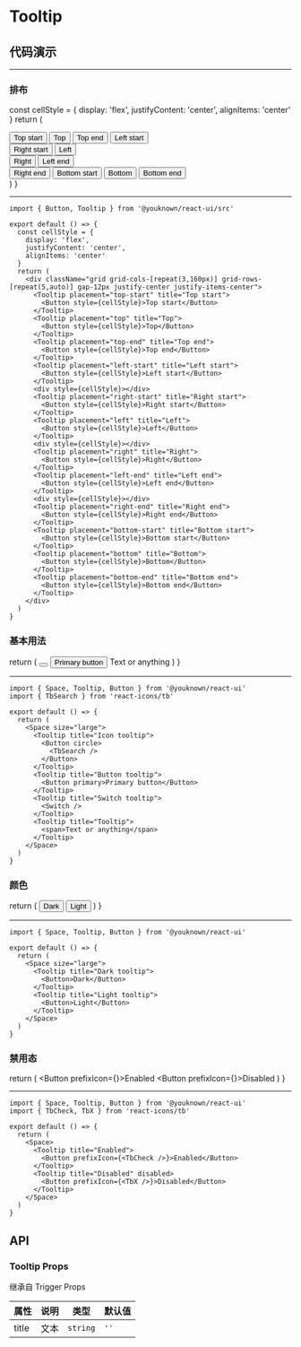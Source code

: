 # Tooltip

## 代码演示


---

### 排布

  const cellStyle = {
    display: 'flex',
    justifyContent: 'center',
    alignItems: 'center'
  }
  return (
    <div className="grid grid-cols-[repeat(3,160px)] grid-rows-[repeat(5,auto)] gap-12px justify-center justify-items-center">
      <Tooltip placement="top-start" title="Top start">
        <Button style={cellStyle}>Top start</Button>
      </Tooltip>
      <Tooltip placement="top" title="Top">
        <Button style={cellStyle}>Top</Button>
      </Tooltip>
      <Tooltip placement="top-end" title="Top end">
        <Button style={cellStyle}>Top end</Button>
      </Tooltip>
      <Tooltip placement="left-start" title="Left start">
        <Button style={cellStyle}>Left start</Button>
      </Tooltip>
      <div style={cellStyle}></div>
      <Tooltip placement="right-start" title="Right start">
        <Button style={cellStyle}>Right start</Button>
      </Tooltip>
      <Tooltip placement="left" title="Left">
        <Button style={cellStyle}>Left</Button>
      </Tooltip>
      <div style={cellStyle}></div>
      <Tooltip placement="right" title="Right">
        <Button style={cellStyle}>Right</Button>
      </Tooltip>
      <Tooltip placement="left-end" title="Left end">
        <Button style={cellStyle}>Left end</Button>
      </Tooltip>
      <div style={cellStyle}></div>
      <Tooltip placement="right-end" title="Right end">
        <Button style={cellStyle}>Right end</Button>
      </Tooltip>
      <Tooltip placement="bottom-start" title="Bottom start">
        <Button style={cellStyle}>Bottom start</Button>
      </Tooltip>
      <Tooltip placement="bottom" title="Bottom">
        <Button style={cellStyle}>Bottom</Button>
      </Tooltip>
      <Tooltip placement="bottom-end" title="Bottom end">
        <Button style={cellStyle}>Bottom end</Button>
      </Tooltip>
    </div>
  )
}

<Placement />

---

```tsx
import { Button, Tooltip } from '@youknown/react-ui/src'

export default () => {
  const cellStyle = {
    display: 'flex',
    justifyContent: 'center',
    alignItems: 'center'
  }
  return (
    <div className="grid grid-cols-[repeat(3,160px)] grid-rows-[repeat(5,auto)] gap-12px justify-center justify-items-center">
      <Tooltip placement="top-start" title="Top start">
        <Button style={cellStyle}>Top start</Button>
      </Tooltip>
      <Tooltip placement="top" title="Top">
        <Button style={cellStyle}>Top</Button>
      </Tooltip>
      <Tooltip placement="top-end" title="Top end">
        <Button style={cellStyle}>Top end</Button>
      </Tooltip>
      <Tooltip placement="left-start" title="Left start">
        <Button style={cellStyle}>Left start</Button>
      </Tooltip>
      <div style={cellStyle}></div>
      <Tooltip placement="right-start" title="Right start">
        <Button style={cellStyle}>Right start</Button>
      </Tooltip>
      <Tooltip placement="left" title="Left">
        <Button style={cellStyle}>Left</Button>
      </Tooltip>
      <div style={cellStyle}></div>
      <Tooltip placement="right" title="Right">
        <Button style={cellStyle}>Right</Button>
      </Tooltip>
      <Tooltip placement="left-end" title="Left end">
        <Button style={cellStyle}>Left end</Button>
      </Tooltip>
      <div style={cellStyle}></div>
      <Tooltip placement="right-end" title="Right end">
        <Button style={cellStyle}>Right end</Button>
      </Tooltip>
      <Tooltip placement="bottom-start" title="Bottom start">
        <Button style={cellStyle}>Bottom start</Button>
      </Tooltip>
      <Tooltip placement="bottom" title="Bottom">
        <Button style={cellStyle}>Bottom</Button>
      </Tooltip>
      <Tooltip placement="bottom-end" title="Bottom end">
        <Button style={cellStyle}>Bottom end</Button>
      </Tooltip>
    </div>
  )
}
```

### 基本用法

  return (
    <Space size="large">
      <Tooltip title="Icon tooltip">
        <Button circle>
          <TbSearch />
        </Button>
      </Tooltip>
      <Tooltip title="Button tooltip">
        <Button primary>Primary button</Button>
      </Tooltip>
      <Tooltip title="Switch tooltip">
        <Switch />
      </Tooltip>
      <Tooltip title="Tooltip">
        <span>Text or anything</span>
      </Tooltip>
    </Space>
  )
}

<BasicUsage />

---

```tsx
import { Space, Tooltip, Button } from '@youknown/react-ui'
import { TbSearch } from 'react-icons/tb'

export default () => {
  return (
    <Space size="large">
      <Tooltip title="Icon tooltip">
        <Button circle>
          <TbSearch />
        </Button>
      </Tooltip>
      <Tooltip title="Button tooltip">
        <Button primary>Primary button</Button>
      </Tooltip>
      <Tooltip title="Switch tooltip">
        <Switch />
      </Tooltip>
      <Tooltip title="Tooltip">
        <span>Text or anything</span>
      </Tooltip>
    </Space>
  )
}
```

### 颜色

  return (
    <Space size="large">
      <Tooltip title="Dark tooltip">
        <Button>Dark</Button>
      </Tooltip>
      <Tooltip title="Light tooltip">
        <Button>Light</Button>
      </Tooltip>
    </Space>
  )
}

<TooltipColor />

---

```tsx
import { Space, Tooltip, Button } from '@youknown/react-ui'

export default () => {
  return (
    <Space size="large">
      <Tooltip title="Dark tooltip">
        <Button>Dark</Button>
      </Tooltip>
      <Tooltip title="Light tooltip">
        <Button>Light</Button>
      </Tooltip>
    </Space>
  )
}
```

### 禁用态

  return (
    <Space>
      <Tooltip title="Enabled">
        <Button prefixIcon={<TbCheck />}>Enabled</Button>
      </Tooltip>
      <Tooltip title="Disabled" disabled>
        <Button prefixIcon={<TbX />}>Disabled</Button>
      </Tooltip>
    </Space>
  )
}

<Disabled />

---

```tsx
import { Space, Tooltip, Button } from '@youknown/react-ui'
import { TbCheck, TbX } from 'react-icons/tb'

export default () => {
  return (
    <Space>
      <Tooltip title="Enabled">
        <Button prefixIcon={<TbCheck />}>Enabled</Button>
      </Tooltip>
      <Tooltip title="Disabled" disabled>
        <Button prefixIcon={<TbX />}>Disabled</Button>
      </Tooltip>
    </Space>
  )
}
```

## API

### Tooltip Props

继承自 Trigger Props

| 属性       | 说明               | 类型              | 默认值   |
| ---------- | ------------------ | ----------------- | -------- |
| title    | 文本           | `string`         | `''`  |
